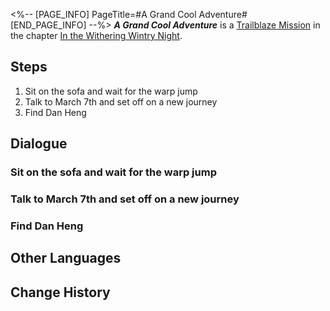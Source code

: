 <%-- [PAGE_INFO]
PageTitle=#A Grand Cool Adventure#
[END_PAGE_INFO] --%>
{{Stub|Dialogue.}}
{{Mission Infobox
|id            = 1010002
|title         = 
|image         = <!--Mission A Grand Cool Adventure.png-->
|type          = Trailblaze
|event_name    = 
|chapter       = In the Withering Wintry Night
|requirements  = [[Trailblaze Mission]] ''[[Drifting Between the Stars]]'' completed
|summary       = Your first stop as a Trailblazer is an icy planet called Jarilo-VI.<br />Filled with anticipation, you embark on your journey alongside March 7th and Dan Heng.
|characters    = Dan Heng; March 7th; Pom-Pom; Trailblazer
|startLocation = [[Astral Express]] - [[Parlor Car]]
|world         = Astral Express
|area          = Parlor Car
|prev          = Drifting Between the Stars
|next          = Travelers on a Winter Night
|exp           = 200
|credits       = 6000
|stellarJade   = 
|other         = {{Card List|Travel Encounters*8}}
}}
'''''A Grand Cool Adventure''''' is a [[Trailblaze Mission]] in the chapter [[In the Withering Wintry Night]].

==Steps==
# Sit on the sofa and wait for the warp jump
# Talk to March 7th and set off on a new journey
# Find Dan Heng

<!--
==Gameplay Notes==

--><!--
==Trial Character==

-->
==Dialogue==
{{Stub Dialogue}}
===Sit on the sofa and wait for the warp jump===
{{Mission Description|type=trailblaze|location=<!--to be added-->|You board the Astral Express and become acquainted with a group of companions who may not always get along, but are all at least friendly.<br />A journey with an unknown destination between the stars is about to begin. Maybe you really did accidentally stumble upon some set of a Sci-Fi movie.<br />Conductor Pom-Pom announces that the warp jump is about to begin &mdash; seeing that you're still new to interstellar travel, best you find a seat and hang on tight.}}
{{Dialogue Start}}
:{{tx}}
{{Dialogue End}}

===Talk to March 7th and set off on a new journey===
{{Mission Description|type=trailblaze|location=Parlor Car|update|The Express runs aground in the outer space of a white planet. According to Himeko, the effects of the Stellaron are what's obstructing the Express' path forward.<br />If you wish to continue the journey, you must clear out the obstruction caused by the Stellaron.<br />An expedition team of three youngsters has been put together and none of you can wait to set off on this trailblazing expedition... At least March 7th thinks so.}}
{{Dialogue Start}}
:{{tx}}
{{Dialogue End}}

===Find Dan Heng===
{{Mission Description|type=trailblaze|location=Parlor Car|update|The Express runs aground in the outer space of a white planet. According to Himeko, the effects of the Stellaron are what's obstructing the Express' path forward.<br />If you wish to continue the journey, you must clear out the obstruction caused by the Stellaron.<br />Himeko wants you to talk to Dan Heng and hopes the three of you can team up to complete this trailblazing expedition on Jarilo-VI.}}
{{Dialogue Start}}
:{{tx}}
{{Dialogue End}}

==Other Languages==
{{Other Languages
|en   = A Grand Cool Adventure
|zhs  = 激「冻」人心的大冒险
|zht  = 激「凍」人心的大冒險
|ja   = 激凍の大冒険
|ko   = 극한의 대모험
|es   = Una gran aventura congelada
|fr   = La fraîcheur d'une grande aventure
|ru   = Оледенительное приключение
|th   = การผจญภัยที่แสน "เยือกเย็น"
|vi   = Cuộc Phiêu Lưu Giá Rét
|de   = Ein großes cooles Abenteuer
|id   = Petualangan yang "Membekukan" Hati
|pt   = Uma Grande Aventura
}}

==Change History==
{{Change History|1.0}}
